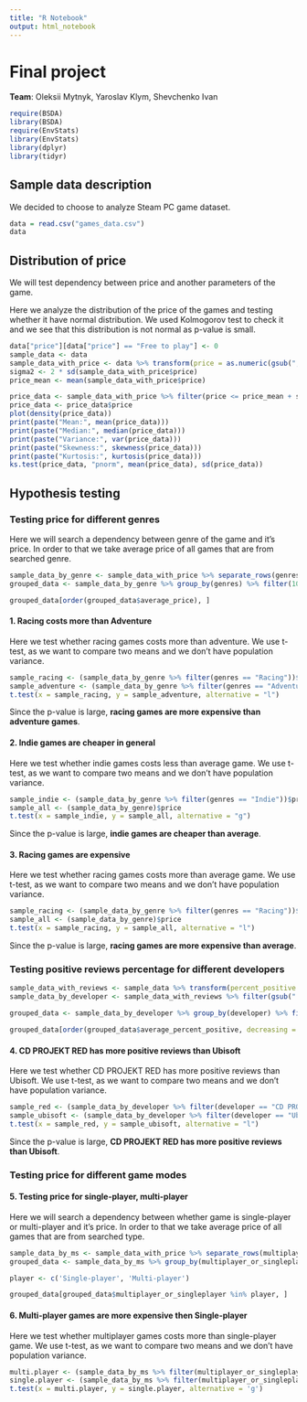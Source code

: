```yaml
---
title: "R Notebook"
output: html_notebook
---
```


# Final project

**Team**: Oleksii Mytnyk, Yaroslav Klym, Shevchenko Ivan

```r
require(BSDA)
library(BSDA)
require(EnvStats)
library(EnvStats)
library(dplyr)
library(tidyr)
```

## Sample data description

We decided to choose to analyze Steam PC game dataset.

```r
data = read.csv("games_data.csv")
data
```

## Distribution of price

We will test dependency between price and another parameters of the game.

Here we analyze the distribution of the price of the games and testing whether it have normal distribution. We used Kolmogorov test to check it and we see that this distribution is not normal as p-value is small.

```r
data["price"][data["price"] == "Free to play"] <- 0
sample_data <- data
sample_data_with_price <- data %>% transform(price = as.numeric(gsub(",", "", price))) %>% filter(!is.na(price))
sigma2 <- 2 * sd(sample_data_with_price$price)
price_mean <- mean(sample_data_with_price$price)

price_data <- sample_data_with_price %>% filter(price <= price_mean + sigma2)
price_data <- price_data$price
plot(density(price_data))
print(paste("Mean:", mean(price_data)))
print(paste("Median:", median(price_data)))
print(paste("Variance:", var(price_data)))
print(paste("Skewness:", skewness(price_data)))
print(paste("Kurtosis:", kurtosis(price_data)))
ks.test(price_data, "pnorm", mean(price_data), sd(price_data))
```

## Hypothesis testing

### Testing price for different genres

Here we will search a dependency between genre of the game and it's price. In order to that we take average price of all games that are from searched genre.

```r
sample_data_by_genre <- sample_data_with_price %>% separate_rows(genres, sep = ";") %>% filter(gsub(" ", "", genres) != "")
grouped_data <- sample_data_by_genre %>% group_by(genres) %>% filter(10 < n()) %>% summarise_at(vars(price), list(average_price = mean))

grouped_data[order(grouped_data$average_price), ]
```

#### 1. Racing costs more than Adventure

Here we test whether racing games costs more than adventure. We use t-test, as we want to compare two means and we don't have population variance.

```r
sample_racing <- (sample_data_by_genre %>% filter(genres == "Racing"))$price
sample_adventure <- (sample_data_by_genre %>% filter(genres == "Adventure"))$price
t.test(x = sample_racing, y = sample_adventure, alternative = "l")
```

Since the p-value is large, **racing games are more expensive than adventure games**.

#### 2. Indie games are cheaper in general

Here we test whether indie games costs less than average game. We use t-test, as we want to compare two means and we don't have population variance.

```r
sample_indie <- (sample_data_by_genre %>% filter(genres == "Indie"))$price
sample_all <- (sample_data_by_genre)$price
t.test(x = sample_indie, y = sample_all, alternative = "g")
```

Since the p-value is large, **indie games are cheaper than average**.

#### 3. Racing games are expensive

Here we test whether racing games costs more than average game. We use t-test, as we want to compare two means and we don't have population variance.

```r
sample_racing <- (sample_data_by_genre %>% filter(genres == "Racing"))$price
sample_all <- (sample_data_by_genre)$price
t.test(x = sample_racing, y = sample_all, alternative = "l")
```

Since the p-value is large, **racing games are more expensive than average**.

### Testing positive reviews percentage for different developers

```r
sample_data_with_reviews <- sample_data %>% transform(percent_positive = as.numeric(gsub("%", "", percent_positive))) %>% filter(!is.na(percent_positive)) %>% filter(reviews > 1000)
sample_data_by_developer <- sample_data_with_reviews %>% filter(gsub(" ", "", developer) != "")

grouped_data <- sample_data_by_developer %>% group_by(developer) %>% filter(3 < n()) %>% summarise_at(vars(percent_positive), list(average_percent_positive = mean))

grouped_data[order(grouped_data$average_percent_positive, decreasing = T), ]
```

#### 4. CD PROJEKT RED has more positive reviews than Ubisoft

Here we test whether CD PROJEKT RED has more positive reviews than Ubisoft. We use t-test, as we want to compare two means and we don't have population variance.

```r
sample_red <- (sample_data_by_developer %>% filter(developer == "CD PROJEKT RED"))$percent_positive
sample_ubisoft <- (sample_data_by_developer %>% filter(developer == "Ubisoft Montreal"))$percent_positive
t.test(x = sample_red, y = sample_ubisoft, alternative = "l")
```

Since the p-value is large, **CD PROJEKT RED has more positive reviews than Ubisoft**.

### Testing price for different game modes

#### 5. Testing price for single-player, multi-player

Here we will search a dependency between whether game is single-player or multi-player and it's price. In order to that we take average price of all games that are from searched type.

```r
sample_data_by_ms <- sample_data_with_price %>% separate_rows(multiplayer_or_singleplayer, sep = ";") %>% filter(gsub(" ", "",multiplayer_or_singleplayer) != "")
grouped_data <- sample_data_by_ms %>% group_by(multiplayer_or_singleplayer) %>% filter(10 < n())  %>% summarise_at(vars(price), list(average_price = mean))

player <- c('Single-player', 'Multi-player')

grouped_data[grouped_data$multiplayer_or_singleplayer %in% player, ]
```

#### 6. Multi-player games are more expensive then Single-player

Here we test whether multiplayer games costs more than single-player game. We use t-test, as we want to compare two means and we don't have population variance.

```r
multi.player <- (sample_data_by_ms %>% filter(multiplayer_or_singleplayer == 'Multi-player'))$price
single.player <- (sample_data_by_ms %>% filter(multiplayer_or_singleplayer == 'Single-player'))$price
t.test(x = multi.player, y = single.player, alternative = 'g')
```
